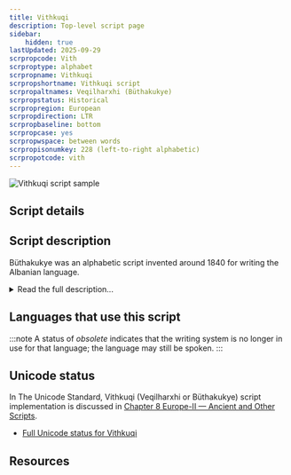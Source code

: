 ```yaml
---
title: Vithkuqi
description: Top-level script page
sidebar:
    hidden: true
lastUpdated: 2025-09-29
scrpropcode: Vith
scrproptype: alphabet
scrpropname: Vithkuqi
scrpropshortname: Vithkuqi script
scrpropaltnames: Veqilharxhi (Büthakukye)
scrpropstatus: Historical
scrpropregion: European
scrpropdirection: LTR
scrpropbaseline: bottom
scrpropcase: yes
scrpropwspace: between words
scrpropisonumkey: 228 (left-to-right alphabetic)
scrpropotcode: vith
---
```



![Vithkuqi script sample](../images/vith-sample.png "From Das Buch der Schrift")

## Script details

<ScriptDetails />

## Script description

Büthakukye was an alphabetic script invented around 1840 for writing the Albanian language.

<details>
<summary>Read the full description...</summary>It is sometimes called Veqilharxhi, after its inventor, Naum Veqilharxhi, or Vithkuqi, after his birthplace, the village of Vithkuq. The script was written from left to right using thirty-two characters. There is modern interest in this historic script.
</details>

## Languages that use this script

:::note
A status of _obsolete_ indicates that the writing system is no longer in use for that language; the language may still be spoken.
:::

<WsList script='Vith' wsMax='5' />

## Unicode status

In The Unicode Standard, Vithkuqi (Veqilharxhi or Büthakukye) script implementation is discussed in [Chapter 8 Europe-II — Ancient and Other Scripts](https://www.unicode.org/versions/latest/core-spec/chapter-8/#G40863).

- [Full Unicode status for Vithkuqi](/scrlang/unicode/vith-unicode)



## Resources

<ScriptResources detailSummary='seemore' />

